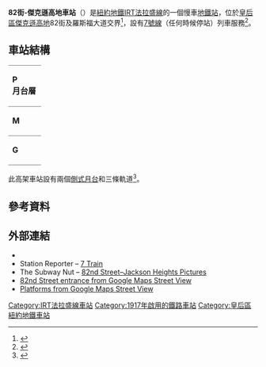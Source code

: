 {{Infobox NYCS
| name = 82街-傑克遜高地<br />{{lang|en|82nd Street–Jackson Heights}}
| image = FLushingLine82ndStreet.JPG
| bg_color = #870061
| address = 紐約州紐約市皇后區82街及羅斯福大道
| borough = [[皇后區|皇后區]]
| locale = [[傑克遜高地_(皇后區)|傑克遜高地]]
| coordinates = {{coord|40|44|51.47|N|73|53|1.78|W|region:US|display=inline,title}}
| division = IRT
| line = [[IRT法拉盛線|IRT法拉盛線]]
| service = Flushing local
| connection = {{bus icon}} '''[[MTA區域巴士營運|NYCT巴士]]'''：Q32<br>{{bus icon}} '''[[MTA區域巴士營運|MTA巴士]]'''：Q29、Q33
| platforms = 2個[[側式月台|側式月台]]
| tracks = 3條
| structure = 高架
| open_date = {{start date and age|1917|April|21}}
| passengers = 5,089,971<ref name="2016-rider">{{NYCS const|riderref}}</ref>
| pass_year = 2016
| pass_percent = -0.8
| rank = 92 
| code = 453
| next_north = {{NYCS next | station=90街-埃姆赫斯特大道 | line=IRT法拉盛線 | service=Flushing local}}
| next_south = {{NYCS next | station=74街-百老匯 | line=IRT法拉盛線 | service=Flushing local}}
| legend = {{NYCS infobox legend|alltimes}}
}}

'''82街-傑克遜高地車站'''（{{lang-en|82nd Street–Jackson Heights station}}）是[[紐約地鐵|紐約地鐵]][[IRT法拉盛線|IRT法拉盛線]]的一個慢車[[地鐵站|地鐵站]]，位於[[皇后區|皇后區]][[傑克遜高地_(皇后區)|傑克遜高地]]82街及羅斯福大道交界<ref name="MTA-CoronaMap-20152">{{cite web|url=http://web.mta.info/maps/neighborhoods/qns/Q2_Corona2015.pdf|title=MTA Neighborhood Maps: Corona|date=2015|publisher=[[Metropolitan_Transportation_Authority|Metropolitan Transportation Authority]]|accessdate=20 September 2015|archive-date=2017-05-05|archive-url=https://web.archive.org/web/20170505184018/http://web.mta.info/maps/neighborhoods/qns/Q2_Corona2015.pdf|dead-url=no}}</ref>，設有[[紐約地鐵7號線|7號線]]（任何時候停站）列車服務<ref name="NYCS7">{{NYCS const|timetable|7}}</ref>。
== 車站結構 ==
{{Stack|float=right|
{{Routemap
|title=軌道配置圖
|title-bg=#{{NYCS color|Flushing}}
|title-color=white
|style=margin-left:10px;margin-top:10px;float:right;
|legend =track
|map=
uSTR!~MFADEg\uSTR!~MFADEg\uSTR!~MFADEg ~~ ~~ ~~往[[90街-埃姆赫斯特大道車站_(IRT法拉盛線)|90街]]
uSTRf\uSTRg!~NULff\uSTRg
uSTR+BSr\uSTR\uSTR+BSl
uSTR+BSr\uSTR\uSTR+BSl
uSTR+BSr\uSTR\uSTR+BSl
uSTRf\uSTRf!~NULge\uSTRg
uSTR!~MFADEf\uSTR!~MFADEf\uSTR!~MFADEf ~~ ~~ ~~往[[74街-百老匯車站_(IRT法拉盛線)|74街]]
}}
}}
{|cellspacing=0 cellpadding=3
|style="border-top:solid 1px gray;vertical-align:top;" width=50 rowspan=6|'''P<br>月台層'''
|-
|style="border-top:solid 1px gray;border-right:solid 2px black;border-left:solid 2px black;border-bottom:solid 2px black;text-align:center;" colspan=2|<small>[[側式月台|側式月台]]，右側開門</small>
|-
|style="border-bottom:solid 1px gray;" width=100|<span style="color:#{{NYCS color|purple}}">'''南行'''</span>
|style="border-bottom:solid 1px gray;" width=390|{{arrow|L}} [[File:NYCS-bull-trans-7.svg|纽约地铁7号线]] 往[[34街-哈德遜調車場車站_(IRT法拉盛線)|34街-哈德遜調車場]]<small>（[[74街-百老匯車站_(IRT法拉盛線)|74街]]）</small>
|-
|style="border-bottom:solid 1px gray;"|<span style="color:#{{NYCS color|purple}}">'''尖峰特快'''
|style="border-bottom:solid 1px gray;"|{{arrow|L}}{{arrow|R}} [[File:NYCS-bull-trans-7d.svg|纽约地铁7d线]] 不停靠
|-
|<span style="color:#{{NYCS color|purple}}">'''北行'''</span>
|{{arrow|R}} [[File:NYCS-bull-trans-7.svg|纽约地铁7号线]] 往[[法拉盛-緬街車站_(IRT法拉盛線)|法拉盛-緬街]]<small>（[[90街-埃姆赫斯特大道車站_(IRT法拉盛線)|90街]]）</small>
|-
|style="border-top:solid 2px black;border-right:solid 2px black;border-left:solid 2px black;text-align:center;" colspan=2|<small>[[側式月台|側式月台]]，右側開門</small>
|-
|style="border-top:solid 1px gray;vertical-align:top;" width=50|'''M'''
|style="border-top:solid 1px gray;vertical-align:top;" width=100|夾層
|style="border-top:solid 1px gray;vertical-align:top;" width=400|往出入口、車站詢問處、MetroCard自動售票機
|-
|style="border-top:solid 1px gray;border-bottom:solid 1px gray;vertical-align:top;" width=50|'''G'''
|style="border-top:solid 1px gray;border-bottom:solid 1px gray;vertical-align:top;" width=100|街道
|style="border-top:solid 1px gray;border-bottom:solid 1px gray;vertical-align:top;" width=400|出入口
|}
此高架車站設有兩個[[側式月台|側式月台]]和三條軌道<ref name="tracks">{{NYCS const|trackref|trackbook3}}</ref>。
== 參考資料 ==
{{Reflist}}
== 外部連結 ==
{{Commonscat|82nd Street – Jackson Heights (IRT Flushing Line)}}
* {{NYCS ref|http://www.nycsubway.org/perl/stations?195:402|IRT Flushing Line|82nd Street/Jackson Heights}}
* Station Reporter – [https://web.archive.org/web/20140811064122/http://www.stationreporter.net/7train.htm 7 Train]
* The Subway Nut – [http://www.subwaynut.com/flushing_line/82_jackson/index.php 82nd Street–Jackson Heights Pictures]{{Wayback|url=http://www.subwaynut.com/flushing_line/82_jackson/index.php |date=20170615150600 }}
* [https://maps.google.com/?ie=UTF8&ll=40.747387,-73.883893&spn=0.003845,0.013433&z=17&layer=c&cbll=40.747477,-73.883909&panoid=GgFe9QMbGEv_DY2ZS-j7Sw&cbp=12,317.48,,0,-1.76 82nd Street entrance from Google Maps Street View]{{Wayback|url=https://maps.google.com/?ie=UTF8&ll=40.747387,-73.883893&spn=0.003845,0.013433&z=17&layer=c&cbll=40.747477,-73.883909&panoid=GgFe9QMbGEv_DY2ZS-j7Sw&cbp=12,317.48,,0,-1.76 |date=20121112054640 }}
* [http://www.google.com/maps/@40.7476425,-73.8842545,3a,75y,357.78h,86.47t/data=!3m8!1e1!3m6!1s-jISLJz3XRwo%2FV42a3HYnY3I%2FAAAAAAAAK4Q%2FxcV1WKaZG8UJqbim-m3ufKXESusydbNNwCLIB!2e4!3e11!6s%2F%2Flh4.googleusercontent.com%2F-jISLJz3XRwo%2FV42a3HYnY3I%2FAAAAAAAAK4Q%2FxcV1WKaZG8UJqbim-m3ufKXESusydbNNwCLIB%2Fw203-h100-p-k-no%2F!7i9728!8i4864!4m3!8m2!3m1!1e1!6m1!1e1 Platforms from Google Maps Street View]
{{紐約地鐵7號線}}

{{DEFAULTSORT:82nd Street–Jackson Heights}}
[[Category:IRT法拉盛線車站|Category:IRT法拉盛線車站]]
[[Category:1917年啟用的鐵路車站|Category:1917年啟用的鐵路車站]]
[[Category:皇后區紐約地鐵車站|Category:皇后區紐約地鐵車站]]